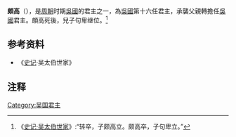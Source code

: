 '''頗高'''（{{Bd|？||？}}），是[[周朝|周朝]]时期[[吳國|吳國]]的君主之一，為[[吳國|吳國]]第十六任君主，承襲父親轉擔任[[吳國|吳國]]君主。頗高死後，兒子句卑继位。<ref>《[[s:史记/卷031|史记·吴太伯世家]]》:“转卒，子颇高立。颇高卒，子句卑立。”</ref>

==参考资料==
*《[[史记|史记]]·吴太伯世家》

==注释==
{{Reflist|2}}

{{start box}}
{{s-before|[[吳轉|轉]]}}
{{s-title|[[吴国|吴国]]君主}}
{{s-after|[[句卑|句卑]]}}
{{end box}}

{{吳國君主}}

[[Category:吴国君主|Category:吴国君主]]